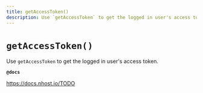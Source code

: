 ```yaml
---
title: getAccessToken()
description: Use `getAccessToken` to get the logged in user's access token.
---
```


# `getAccessToken()`

Use `getAccessToken` to get the logged in user's access token.

**`@docs`**

https://docs.nhost.io/TODO
